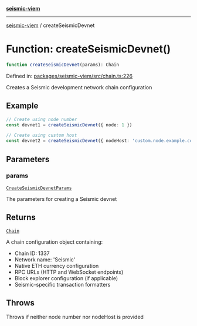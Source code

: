 [**seismic-viem**](/seismic-viem/README.mdx)

---

[seismic-viem](/seismic-viem/globals.mdx) / createSeismicDevnet

# Function: createSeismicDevnet()

```ts
function createSeismicDevnet(params): Chain
```

Defined in: [packages/seismic-viem/src/chain.ts:226](https://github.com/SeismicSystems/seismic-client/blob/cb75194f66fb66f27bff97f628b52821e148b5ec/packages/seismic-viem/src/chain.ts#L226)

Creates a Seismic development network chain configuration

## Example

```typescript
// Create using node number
const devnet1 = createSeismicDevnet({ node: 1 })

// Create using custom host
const devnet2 = createSeismicDevnet({ nodeHost: 'custom.node.example.com' })
```

## Parameters

### params

[`CreateSeismicDevnetParams`](/seismic-viem/type-aliases/CreateSeismicDevnetParams.mdx)

The parameters for creating a Seismic devnet

## Returns

[`Chain`](https://github.com/wevm/viem)

A chain configuration object containing:

- Chain ID: 1337
- Network name: 'Seismic'
- Native ETH currency configuration
- RPC URLs (HTTP and WebSocket endpoints)
- Block explorer configuration (if applicable)
- Seismic-specific transaction formatters

## Throws

Throws if neither node number nor nodeHost is provided
